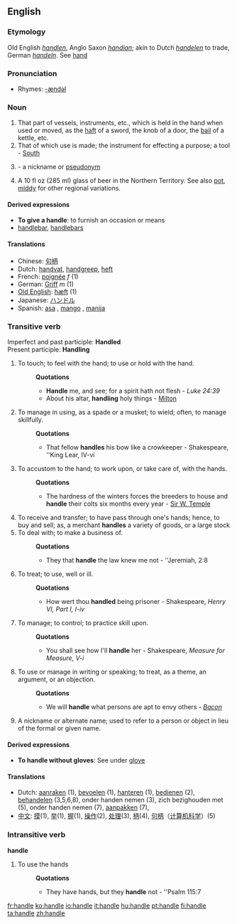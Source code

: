 ==English==

===Etymology===
Old English ''[[handlen]]'', Anglo Saxon ''[[handian]]''; akin to Dutch ''[[handelen]]'' to trade, German ''[[handeln]]''.  See [[hand]]  

===Pronunciation===
*Rhymes: [[Rhymes:English:-ændəl|-ændəl]]

===Noun===
{{en-noun-reg}}

#That part of vessels, instruments, etc., which is held in the hand when used or moved, as the [[haft]] of a sword, the knob of a door, the [[bail]] of a kettle, etc.
#That of which use is made; the instrument for effecting a purpose; a tool - [[South]]
# {{slang}} - a nickname or [[pseudonym]]
# {{AU}} A 10 fl oz (285 ml) glass of beer in the Northern Territory. See also [[pot]], [[middy]] for other regional variations.

====Derived expressions====
*'''To give a handle''': to furnish an occasion or means
*[[handlebar]], [[handlebars]]

====Translations====
*Chinese: [[句柄]]
*Dutch: [[handvat]], [[handgreep]], [[heft]]
*French: [[poignée]] ''f'' (1)  
*German: [[Griff]] ''m'' (1)
*[[Old English]]: [[hæft]] (1)
*Japanese: [[ハンドル]]
*Spanish: [[asa]] {{f}}, [[mango]] {{m}}, [[manija]] {{f}}

===Transitive verb===
Imperfect and past participle: '''Handled''' 
<br>Present participle: '''Handling'''

#To touch; to feel with the hand; to use or hold with the hand.
#:'''Quotations'''
#:*'''Handle''' me, and see; for a spirit hath not flesh - ''Luke 24:39''
#:*About his altar, '''handling''' holy things - [[Milton]]
#To manage in using, as a spade or a musket; to wield; often, to manage skillfully.
#:'''Quotations'''
#:*That fellow '''handles''' his bow like a crowkeeper - Shakespeare, ''King Lear, IV-vi
#To accustom to the hand; to work upon, or take care of, with the hands.
#:'''Quotations'''
#:*The hardness of the winters forces the breeders to house and '''handle''' their colts six months every year - [[Sir W. Temple]]
#To receive and transfer; to have pass through one's hands; hence, to buy and sell; as, a merchant '''handles''' a variety of goods, or a large stock
#To deal with; to make a business of.
#:'''Quotations'''
#:*They that '''handle''' the law knew me not - ''Jeremiah, 2:8
#To treat; to use, well or ill.
#:'''Quotations'''
#:*How wert thou '''handled''' being prisoner - Shakespeare, ''Henry VI, Part I, I-iv''
#To manage; to control; to practice skill upon.
#:'''Quotations'''
#:*You shall see how I'll '''handle''' her - Shakespeare, ''Measure for Measure, V-i''
#To use or manage in writing or speaking; to treat, as a theme, an argument, or an objection.
#:'''Quotations'''
#:*We will '''handle''' what persons are apt to envy others - ''[[Bacon]]''
#A nickname or alternate name; used to refer to a person or object in lieu of the formal or given name.

====Derived expressions====
*'''To handle without gloves''': {{colloquial}} See under [[glove]]

====Translations====
*Dutch: [[aanraken]] (1), [[bevoelen]] (1), [[hanteren]] (1), [[bedienen]] (2), [[behandelen]] (3,5,6,8), onder handen nemen (3), zich bezighouden met (5), onder handen nemen (7), [[aanpakken]] (7), 
*[[中文]]: [[摸]](1), [[举]](1), [[握]](1), [[操作]](2), [[处理]](3), [[柄]](4), [[句柄]]（[[计算机科学]]）(5)

===Intransitive verb===
'''handle'''

#To use the hands
#:'''Quotations'''
#:*They have hands, but they '''handle''' not - ''Psalm 115:7

[[fr:handle]]
[[ko:handle]]
[[io:handle]]
[[it:handle]]
[[hu:handle]]
[[pt:handle]]
[[fi:handle]]
[[ta:handle]]
[[zh:handle]]